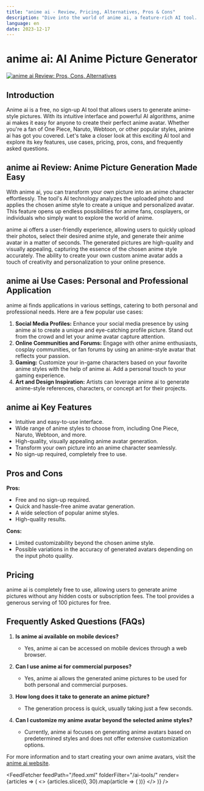 ```yaml
---
title: "anime ai - Review, Pricing, Alternatives, Pros & Cons"
description: "Dive into the world of anime ai, a feature-rich AI tool. Learn about its features, pricing, and how it's making an impact. Don't miss out!"
language: en
date: 2023-12-17
---
```

        
# anime ai: AI Anime Picture Generator


<BlogHeader />


[![anime ai Review: Pros, Cons, Alternatives](/ai-tools/anime-ai.png)](https://animeai.app/)



## Introduction
Anime ai is a free, no sign-up AI tool that allows users to generate anime-style pictures. With its intuitive interface and powerful AI algorithms, anime ai makes it easy for anyone to create their perfect anime avatar. Whether you're a fan of One Piece, Naruto, Webtoon, or other popular styles, anime ai has got you covered. Let's take a closer look at this exciting AI tool and explore its key features, use cases, pricing, pros, cons, and frequently asked questions.

## anime ai Review: Anime Picture Generation Made Easy
With anime ai, you can transform your own picture into an anime character effortlessly. The tool's AI technology analyzes the uploaded photo and applies the chosen anime style to create a unique and personalized avatar. This feature opens up endless possibilities for anime fans, cosplayers, or individuals who simply want to explore the world of anime.

anime ai offers a user-friendly experience, allowing users to quickly upload their photos, select their desired anime style, and generate their anime avatar in a matter of seconds. The generated pictures are high-quality and visually appealing, capturing the essence of the chosen anime style accurately. The ability to create your own custom anime avatar adds a touch of creativity and personalization to your online presence.

## anime ai Use Cases: Personal and Professional Application
anime ai finds applications in various settings, catering to both personal and professional needs. Here are a few popular use cases:

1. **Social Media Profiles:** Enhance your social media presence by using anime ai to create a unique and eye-catching profile picture. Stand out from the crowd and let your anime avatar capture attention.
2. **Online Communities and Forums:** Engage with other anime enthusiasts, cosplay communities, or fan forums by using an anime-style avatar that reflects your passion.
3. **Gaming:** Customize your in-game characters based on your favorite anime styles with the help of anime ai. Add a personal touch to your gaming experience.
4. **Art and Design Inspiration:** Artists can leverage anime ai to generate anime-style references, characters, or concept art for their projects.

## anime ai Key Features
- Intuitive and easy-to-use interface.
- Wide range of anime styles to choose from, including One Piece, Naruto, Webtoon, and more.
- High-quality, visually appealing anime avatar generation.
- Transform your own picture into an anime character seamlessly.
- No sign-up required, completely free to use.

## Pros and Cons
**Pros:**
- Free and no sign-up required.
- Quick and hassle-free anime avatar generation.
- A wide selection of popular anime styles.
- High-quality results.

**Cons:**
- Limited customizability beyond the chosen anime style.
- Possible variations in the accuracy of generated avatars depending on the input photo quality.

## Pricing
anime ai is completely free to use, allowing users to generate anime pictures without any hidden costs or subscription fees. The tool provides a generous serving of 100 pictures for free.

## Frequently Asked Questions (FAQs)
1. **Is anime ai available on mobile devices?**
   - Yes, anime ai can be accessed on mobile devices through a web browser.

2. **Can I use anime ai for commercial purposes?**
   - Yes, anime ai allows the generated anime pictures to be used for both personal and commercial purposes.

3. **How long does it take to generate an anime picture?**
   - The generation process is quick, usually taking just a few seconds.

4. **Can I customize my anime avatar beyond the selected anime styles?**
   - Currently, anime ai focuses on generating anime avatars based on predetermined styles and does not offer extensive customization options.

For more information and to start creating your own anime avatars, visit the [anime ai website](https://animeai.app/).


<AdComponent />


<FeedFetcher feedPath="/feed.xml" folderFilter="/ai-tools/" render={articles => (
    <>
        <Cards>
            {articles.slice(0, 30).map(article => (
                <Card key={article.link} title={article.title} href={article.link} />
            ))}
        </Cards>
    </>
)} />

